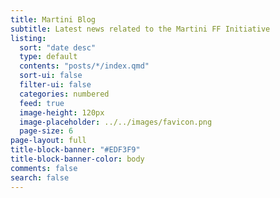 ```yaml
---
title: Martini Blog
subtitle: Latest news related to the Martini FF Initiative
listing:
  sort: "date desc"
  type: default
  contents: "posts/*/index.qmd"
  sort-ui: false
  filter-ui: false
  categories: numbered
  feed: true
  image-height: 120px
  image-placeholder: ../../images/favicon.png
  page-size: 6
page-layout: full
title-block-banner: "#EDF3F9"
title-block-banner-color: body
comments: false
search: false
---
```

